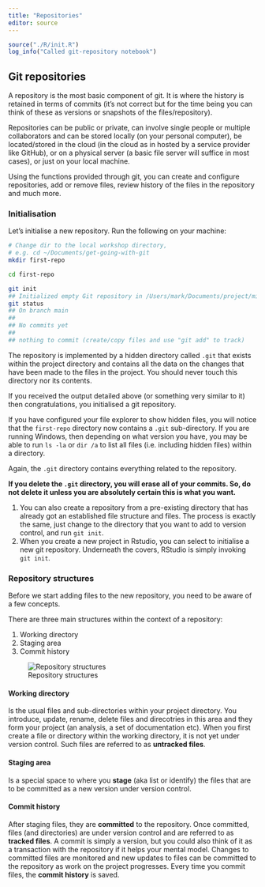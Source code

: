 ```yaml
---
title: "Repositories"
editor: source
---
```



```r
source("./R/init.R")
log_info("Called git-repository notebook")
```

## Git repositories

A repository is the most basic component of git. 
It is where the history is retained in terms of commits (it's not correct but for the time being you can think of these as versions or snapshots of the files/repository).

Repositories can be public or private, can involve single people or multiple collaborators and can be stored locally (on your personal computer), be located/stored in the cloud (in the cloud as in hosted by a service provider like GitHub), or on a physical server (a basic file server will suffice in most cases), or just on your local machine.

Using the functions provided through git, you can create and configure repositories, add or remove files, review history of the files in the repository and much more.

### Initialisation

Let's initialise a new repository.
Run the following on your machine:

```bash
# Change dir to the local workshop directory, 
# e.g. cd ~/Documents/get-going-with-git
mkdir first-repo

cd first-repo

git init
## Initialized empty Git repository in /Users/mark/Documents/project/misc-stats/first-repo/.git/
git status
## On branch main
## 
## No commits yet
## 
## nothing to commit (create/copy files and use "git add" to track)

```

::: callout-note
The repository is implemented by a hidden directory called `.git` that exists within the project directory and contains all the data on the changes that have been made to the files in the project.
You should never touch this directory nor its contents.
:::

If you received the output detailed above (or something very similar to it) then congratulations, you initialised a git repository.

If you have configured your file explorer to show hidden files, you will notice that the `first-repo` directory now contains a `.git` sub-directory.
If you are running Windows, then depending on what version you have, you may be able to run `ls -la` or `dir /a` to list all files (i.e. including hidden files) within a directory.

Again, the `.git` directory contains everything related to the repository.

:::callout-warning
**If you delete the `.git` directory, you will erase all of your commits. So, do not delete it unless you are absolutely certain this is what you want.**
:::

:::callout-note
1. You can also create a repository from a pre-existing directory that has already got an established file structure and files.
The process is exactly the same, just change to the directory that you want to add to version control, and run `git init`.
2. When you create a new project in Rstudio, you can select to initialise a new git repository.
Underneath the covers, RStudio is simply invoking `git init`.
:::

### Repository structures {#sec-repo-struct}

Before we start adding files to the new repository, you need to be aware of a few concepts.

There are three main structures within the context of a repository:

1. Working directory
2. Staging area
3. Commit history

![Repository structures](../fig/repos-structs.jpg)

#### Working directory {#sec-working-dir}

Is the usual files and sub-directories within your project directory.
You introduce, update, rename, delete files and direcotries in this area and they form your project (an analysis, a set of documentation etc).
When you first create a file or directory within the working directory, it is not yet under version control.
Such files are referred to as **untracked files**.

#### Staging area

Is a special space to where you **stage** (aka list or identify) the files that are to be committed as a new version under version control.

#### Commit history

After staging files, they are **committed** to the repository.
Once committed, files (and directories) are under version control and are referred to as **tracked files**.
A commit is simply a version, but you could also think of it as a transaction with the repository if it helps your mental model.
Changes to committed files are monitored and new updates to files can be committed to the repository as work on the project progresses.
Every time you commit files, the **commit history** is saved.

